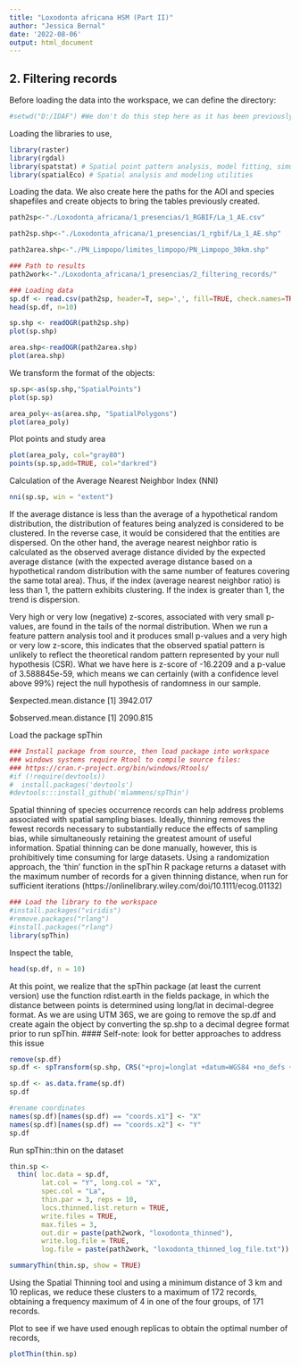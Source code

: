 ```yaml
---
title: "Loxodonta africana HSM (Part II)"
author: "Jessica Bernal"
date: '2022-08-06'
output: html_document
---
```


## 2. Filtering records

Before loading the data into the workspace, we can define the directory:


```r
#setwd("D:/IDAF") #We don't do this step here as it has been previously defined by the project
```

Loading the libraries to use,

```r
library(raster)
library(rgdal)
library(spatstat) # Spatial point pattern analysis, model fitting, simulation, tests, ...
library(spatialEco) # Spatial analysis and modeling utilities
```


Loading the data. We also create here the paths for the AOI and species shapefiles and create objects to bring the tables previously created.

```r

path2sp<-"./Loxodonta_africana/1_presencias/1_RGBIF/La_1_AE.csv"

path2sp.shp<-"./Loxodonta_africana/1_presencias/1_rgbif/La_1_AE.shp"

path2area.shp<-"./PN_Limpopo/limites_limpopo/PN_Limpopo_30km.shp"

### Path to results
path2work<-"./Loxodonta_africana/1_presencias/2_filtering_records/"

### Loading data
sp.df <- read.csv(path2sp, header=T, sep=',', fill=TRUE, check.names=TRUE, stringsAsFactors=FALSE)
head(sp.df, n=10)

sp.shp <- readOGR(path2sp.shp)
plot(sp.shp)

area.shp<-readOGR(path2area.shp)
plot(area.shp)
```

We transform the format of the objects:

```r
sp.sp<-as(sp.shp,"SpatialPoints")
plot(sp.sp)

area_poly<-as(area.shp, "SpatialPolygons")
plot(area_poly)
```


Plot points and study area

```r
plot(area_poly, col="gray80")
points(sp.sp,add=TRUE, col="darkred")
```


Calculation of the Average Nearest Neighbor Index (NNI)

```r
nni(sp.sp, win = "extent")
```

If the average distance is less than the average of a hypothetical random distribution, the distribution of features being analyzed is considered to be clustered. In the reverse case, it would be considered that the entities are dispersed. On the other hand, the average nearest neighbor ratio is calculated as the observed average distance divided by the expected average distance (with the expected average distance based on a hypothetical random distribution with the same number of features covering the same total area). Thus, if the index (average nearest neighbor ratio) is less than 1, the pattern exhibits clustering. If the index is greater than 1, the trend is dispersion.

Very high or very low (negative) z-scores, associated with very small p-values, are found in the tails of the normal distribution. When we run a feature pattern analysis tool and it produces small p-values and a very high or very low z-score, this indicates that the observed spatial pattern is unlikely to reflect the theoretical random pattern represented by your null hypothesis (CSR). What we have here is z-score of -16.2209 and a p-value of 3.588845e-59, which means we can certainly (with a confidence level above 99%) reject the null hypothesis of randomness in our sample. 


$expected.mean.distance
[1] 3942.017

$observed.mean.distance
[1] 2090.815



Load the package spThin

```r
### Install package from source, then load package into workspace
### windows systems require Rtool to compile source files: 
### https://cran.r-project.org/bin/windows/Rtools/
#if (!require(devtools))
#  install.packages('devtools')
#devtools:::install_github('mlammens/spThin')
```

Spatial thinning of species occurrence records can help address problems associated with spatial sampling biases. Ideally, thinning removes the fewest records necessary to substantially reduce the effects of sampling bias, while simultaneously retaining the greatest amount of useful information. Spatial thinning can be done manually, however, this is prohibitively time consuming for large datasets. Using a randomization approach, the ‘thin’ function in the spThin R package returns a dataset with the maximum number of records for a given thinning distance, when run for sufficient iterations (https://onlinelibrary.wiley.com/doi/10.1111/ecog.01132)




```r
### Load the library to the workspace
#install.packages("viridis")
#remove.packages("rlang")
#install.packages("rlang") 
library(spThin)

```

Inspect the table, 
```r
head(sp.df, n = 10)
```

At this point, we realize that the spThin package (at least the current version) use the function rdist.earth in the fields package, in which the distance between points is determined using long/lat in decimal-degree format. As we are using UTM 36S, we are going to remove the sp.df and create again the object by converting the sp.shp to a decimal degree format prior to run spThin. #### Self-note: look for better approaches to address this issue

```r
remove(sp.df)
sp.df <- spTransform(sp.shp, CRS("+proj=longlat +datum=WGS84 +no_defs +ellps=WGS84 +towgs84=0,0,0"))

```

```r
sp.df <- as.data.frame(sp.df)
sp.df
```


```r
#rename coordinates
names(sp.df)[names(sp.df) == "coords.x1"] <- "X"
names(sp.df)[names(sp.df) == "coords.x2"] <- "Y"
sp.df
```


Run spThin::thin on the dataset 

```r
thin.sp <-
  thin( loc.data = sp.df, 
        lat.col = "Y", long.col = "X", 
        spec.col = "La", 
        thin.par = 3, reps = 10, 
        locs.thinned.list.return = TRUE, 
        write.files = TRUE, 
        max.files = 3, 
        out.dir = paste(path2work, "loxodonta_thinned"),
        write.log.file = TRUE,
        log.file = paste(path2work, "loxodonta_thinned_log_file.txt"))

summaryThin(thin.sp, show = TRUE)
```

Using the Spatial Thinning tool and using a minimum distance of 3 km and 10 replicas, we reduce these clusters to a maximum of 172 records, obtaining a frequency maximum of 4 in one of the four groups, of 171 records.


Plot to see if we have used enough replicas to obtain the optimal number of records,

```r
plotThin(thin.sp)
```


